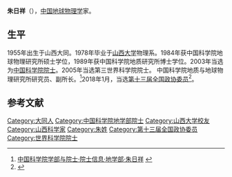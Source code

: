 {{Infobox person
| 姓名     = 朱日祥
| 图像     = 
| 图像替代 = 
| 图像说明 = 
| 出生日期 = 1955年8月18日
| 出生地   = 山西大同
| 死亡日期 = <!-- {{Death date and age|YYYY|MM|DD|YYYY|MM|DD}}（死亡在前，出生在后） -->
| 死亡地   = 
| 国籍       = {{PRC}}
| 籍贯       = 
| 别名     = 
| 知名于   = 
| 职业     = [[地球物理学|地球物理学]]家
| 母校 = [[山西大学|山西大学]]
}}

'''朱日祥'''（{{bd|1955年|8月18日||}}），[[中国|中国]][[地球物理学|地球物理学]]家。

==生平==
1955年出生于山西大同。1978年毕业于[[山西大学|山西大学]]物理系。1984年获中国科学院地球物理研究所硕士学位，1989年获中国科学院地质研究所博士学位。2003年当选为[[中国科学院院士|中国科学院院士]]。2005年当选第三世界科学院院士。 中国科学院地质与地球物理研究所研究员、副所长。<ref>[http://sourcedb.cas.cn/sourcedb_ad_cas/zw2/ysxx/dxb/ 中国科学院学部与院士·院士信息·地学部·朱日祥] {{webarchive|url=https://web.archive.org/web/20120426134225/http://sourcedb.cas.cn/sourcedb_ad_cas/zw2/ysxx/dxb/ |date=2012-04-26 }}</ref>2018年1月，当选[[中国人民政治协商会议第十三届全国委员会委员名单|第十三届全国政协委员]]<ref>{{Cite web|url=http://sports.163.com/18/0126/06/D92BRKK400051C89.html|title=中国人民政治协商会议第十三届全国委员会委员名单|accessdate=2018-01-26|last=|work=网易|archive-url=https://web.archive.org/web/20180127143232/http://sports.163.com/18/0126/06/D92BRKK400051C89.html|archive-date=2018-01-27|dead-url=yes}}</ref>。

==参考文献==
{{reflist}}

{{中国科学院地学部院士}}
{{Authority control}}
{{中国科学家小作品}}
{{DEFAULTSORT:Z}}
[[Category:大同人|Category:大同人]]
[[Category:中国科学院地学部院士|Category:中国科学院地学部院士]]
[[Category:山西大学校友|Category:山西大学校友]]
[[Category:山西科学家|Category:山西科学家]]
[[Category:朱姓|Category:朱姓]]
[[Category:第十三届全国政协委员|Category:第十三届全国政协委员]]
[[Category:世界科学院院士|Category:世界科学院院士]]